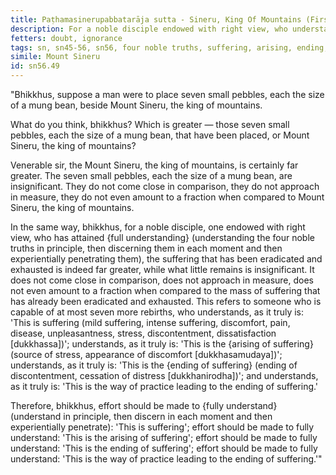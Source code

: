 ```yaml
---
title: Paṭhamasinerupabbatarāja sutta - Sineru, King Of Mountains (First)
description: For a noble disciple endowed with right view, who understands the Four Noble Truths, the suffering that has been eradicated and exhausted is far greater than what little remains.
fetters: doubt, ignorance
tags: sn, sn45-56, sn56, four noble truths, suffering, arising, ending, way of practice, path, right view
simile: Mount Sineru
id: sn56.49
---
```


"Bhikkhus, suppose a man were to place seven small pebbles, each the size of a mung bean, beside Mount Sineru, the king of mountains.

What do you think, bhikkhus? Which is greater — those seven small pebbles, each the size of a mung bean, that have been placed, or Mount Sineru, the king of mountains?

Venerable sir, the Mount Sineru, the king of mountains, is certainly far greater. The seven small pebbles, each the size of a mung bean, are insignificant. They do not come close in comparison, they do not approach in measure, they do not even amount to a fraction when compared to Mount Sineru, the king of mountains.

In the same way, bhikkhus, for a noble disciple, one endowed with right view, who has attained \{full understanding} (understanding the four noble truths in principle, then discerning them in each moment and then experientially penetrating them), the suffering that has been eradicated and exhausted is indeed far greater, while what little remains is insignificant. It does not come close in comparison, does not approach in measure, does not even amount to a fraction when compared to the mass of suffering that has already been eradicated and exhausted. This refers to someone who is capable of at most seven more rebirths, who understands, as it truly is: 'This is suffering (mild suffering, intense suffering, discomfort, pain, disease, unpleasantness, stress, discontentment, dissatisfaction [dukkhassa])'; understands, as it truly is: 'This is the \{arising of suffering} (source of stress, appearance of discomfort [dukkhasamudaya])'; understands, as it truly is: 'This is the \{ending of suffering} (ending of discontentment, cessation of distress [dukkhanirodha])'; and understands, as it truly is: 'This is the way of practice leading to the ending of suffering.'

Therefore, bhikkhus, effort should be made to \{fully understand} (understand in principle, then discern in each moment and then experientially penetrate): 'This is suffering';
effort should be made to fully understand: 'This is the arising of suffering';
effort should be made to fully understand: 'This is the ending of suffering';
effort should be made to fully understand: 'This is the way of practice leading to the ending of suffering.'"